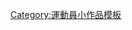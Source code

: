 {{asbox
| image     =LocationAmericas.png
| imagealt  =
| pix       = 50px
| subject   = 
| qualifier = [[美洲]][[:Category:美洲運動員|運動員]]
| category  = 美洲體育人物小作品
| category1 = 
| note      = 
| name      = Template:America-sport-bio-stub
}}
<noinclude>
[[Category:運動員小作品模板]]
</noinclude>